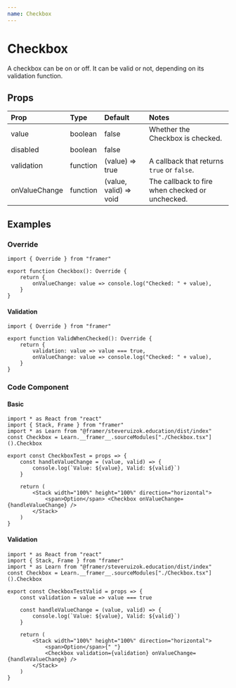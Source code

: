 ```yaml
---
name: Checkbox
---
```


# Checkbox

A checkbox can be on or off. It can be valid or not, depending on its validation function.

## Props

| Prop          | Type     | Default                | Notes                                           |
| :------------ | :------- | :--------------------- | :---------------------------------------------- |
| value         | boolean  | false                  | Whether the Checkbox is checked.                |
| disabled      | boolean  | false                  |
| validation    | function | (value) => true        | A callback that returns `true` or `false`.      |
| onValueChange | function | (value, valid) => void | The callback to fire when checked or unchecked. |

## Examples

### Override

```tsx
import { Override } from "framer"

export function Checkbox(): Override {
	return {
		onValueChange: value => console.log("Checked: " + value),
	}
}
```

#### Validation

```tsx
import { Override } from "framer"

export function ValidWhenChecked(): Override {
	return {
		validation: value => value === true,
		onValueChange: value => console.log("Checked: " + value),
	}
}
```

### Code Component

#### Basic

```tsx
import * as React from "react"
import { Stack, Frame } from "framer"
import * as Learn from "@framer/steveruizok.education/dist/index"
const Checkbox = Learn.__framer__.sourceModules["./Checkbox.tsx"]().Checkbox

export const CheckboxTest = props => {
	const handleValueChange = (value, valid) => {
		console.log(`Value: ${value}, Valid: ${valid}`)
	}

	return (
		<Stack width="100%" height="100%" direction="horizontal">
			<span>Option</span> <Checkbox onValueChange={handleValueChange} />
		</Stack>
	)
}
```

#### Validation

```tsx
import * as React from "react"
import { Stack, Frame } from "framer"
import * as Learn from "@framer/steveruizok.education/dist/index"
const Checkbox = Learn.__framer__.sourceModules["./Checkbox.tsx"]().Checkbox

export const CheckboxTestValid = props => {
	const validation = value => value === true

	const handleValueChange = (value, valid) => {
		console.log(`Value: ${value}, Valid: ${valid}`)
	}

	return (
		<Stack width="100%" height="100%" direction="horizontal">
			<span>Option</span>{" "}
			<Checkbox validation={validation} onValueChange={handleValueChange} />
		</Stack>
	)
}
```
